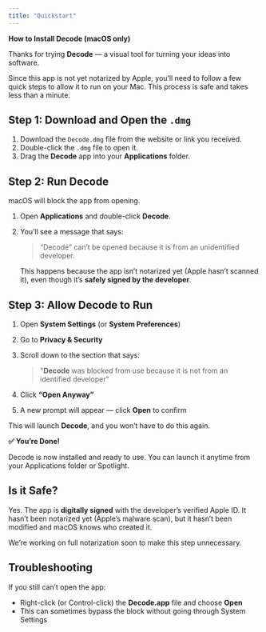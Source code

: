 ```yaml
---
title: "Quickstart"
---
```


**How to Install Decode (macOS only)**

Thanks for trying **Decode** — a visual tool for turning your ideas into software.

Since this app is not yet notarized by Apple, you’ll need to follow a few quick steps to allow it to run on your Mac. This process is safe and takes less than a minute.

## Step 1: Download and Open the `.dmg`

1. Download the `Decode.dmg` file from the website or link you received.
2. Double-click the `.dmg` file to open it.
3. Drag the **Decode** app into your **Applications** folder.

## Step 2: Run Decode

macOS will block the app from opening.

1. Open **Applications** and double-click **Decode**.
2. You’ll see a message that says:

   > “Decode” can’t be opened because it is from an unidentified developer.

   This happens because the app isn’t notarized yet (Apple hasn’t scanned it), even though it’s **safely signed by the developer**.

## Step 3: Allow Decode to Run

1. Open **System Settings** (or **System Preferences**)
2. Go to **Privacy & Security**
3. Scroll down to the section that says:

   > "**Decode** was blocked from use because it is not from an identified developer"

4. Click **“Open Anyway”**
5. A new prompt will appear — click **Open** to confirm

This will launch **Decode**, and you won’t have to do this again.

**✅ You’re Done!**

Decode is now installed and ready to use. You can launch it anytime from your Applications folder or Spotlight.

## Is it Safe?

Yes. The app is **digitally signed** with the developer’s verified Apple ID. It hasn’t been notarized yet (Apple’s malware scan), but it hasn’t been modified and macOS knows who created it.

We’re working on full notarization soon to make this step unnecessary.

## Troubleshooting

If you still can’t open the app:

- Right-click (or Control-click) the **Decode.app** file and choose **Open**
- This can sometimes bypass the block without going through System Settings
